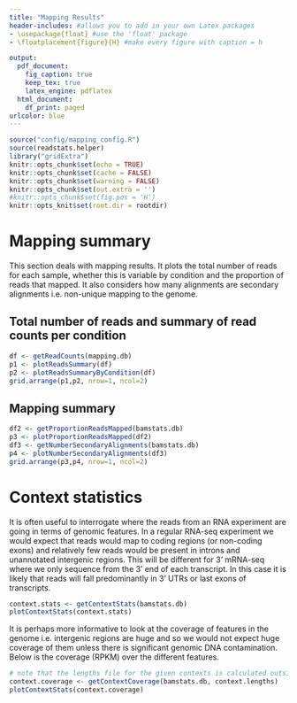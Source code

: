 ```yaml
---
title: "Mapping Results"
header-includes: #allows you to add in your own Latex packages
- \usepackage{float} #use the 'float' package
- \floatplacement{figure}{H} #make every figure with caption = h

output:
  pdf_document:
    fig_caption: true
    keep_tex: true
    latex_engine: pdflatex
  html_document:
    df_print: paged
urlcolor: blue
---
```


```r
source("config/mapping_config.R")
source(readstats.helper)
library("gridExtra")
knitr::opts_chunk$set(echo = TRUE)
knitr::opts_chunk$set(cache = FALSE)
knitr::opts_chunk$set(warning = FALSE)
knitr::opts_chunk$set(out.extra = '')
#knitr::opts_chunk$set(fig.pos = 'H')
knitr::opts_knit$set(root.dir = rootdir)
```

# Mapping summary

This section deals with mapping results. It plots the total number of reads for each sample, whether this is variable by condition
and the proportion of reads that mapped. It also considers how many alignments are secondary alignments i.e. non-unique mapping to the
genome.

## Total number of reads and summary of read counts per condition

```r

df <- getReadCounts(mapping.db)
p1 <- plotReadsSummary(df)
p2 <- plotReadsSummaryByCondition(df)
grid.arrange(p1,p2, nrow=1, ncol=2)
```

\newpage

## Mapping summary

```r
df2 <- getProportionReadsMapped(bamstats.db)
p3 <- plotProportionReadsMapped(df2)
df3 <- getNumberSecondaryAlignments(bamstats.db)
p4 <- plotNumberSecondaryAlignments(df3)
grid.arrange(p3,p4, nrow=1, ncol=2)

```

\newpage

# Context statistics

It is often useful to interrogate where the reads from an RNA experiment are going in terms of genomic features. In a regular RNA-seq experiment
we would expect that reads would map to coding regions (or non-coding exons) and relatively few reads would be present in introns and unannotated
intergenic regions. This will be different for 3' mRNA-seq where we only sequence from the 3' end of each transcript. In this case it is likely
that reads will fall predominantly in 3' UTRs or last exons of transcripts.

```r

context.stats <- getContextStats(bamstats.db)
plotContextStats(context.stats)
```

\newpage

It is perhaps more informative to look at the coverage of features in the genome i.e. intergenic regions are huge and so we would
not expect huge coverage of them unless there is significant genomic DNA contamination. Below is the coverage (RPKM) over the
different features.

```r

# note that the lengths file for the given contexts is calculated outside of any pipeline
context.coverage <- getContextCoverage(bamstats.db, context.lengths)
plotContextStats(context.coverage)

```